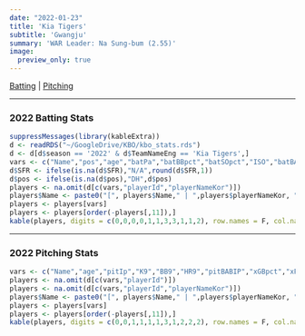 ```yaml
---
date: "2022-01-23"
title: 'Kia Tigers'
subtitle: 'Gwangju'
summary: 'WAR Leader: Na Sung-bum (2.55)'
image:
  preview_only: true
---
```

[Batting](#batting) | [Pitching](#pitching)
 
***
### 2022 Batting Stats {#batting}
```r
suppressMessages(library(kableExtra))
d <- readRDS("~/GoogleDrive/KBO/kbo_stats.rds")
d <- d[d$season == '2022' & d$TeamNameEng == 'Kia Tigers',]
vars <- c("Name","pos","age","batPa","batBBpct","batSOpct","ISO","batBABIP","wRCplus","SFR","batWAR")
d$SFR <- ifelse(is.na(d$SFR),"N/A",round(d$SFR,1))
d$pos <- ifelse(is.na(d$pos),"DH",d$pos)
players <- na.omit(d[c(vars,"playerId","playerNameKor")])
players$Name <- paste0("[", players$Name," | ",players$playerNameKor, "](/players/", players$playerId, ")")
players <- players[vars]
players <- players[order(-players[,11]),]
kable(players, digits = c(0,0,0,0,1,1,3,3,1,1,2), row.names = F, col.names = c("Name","Pos","Age","PA","BB%","SO%","ISO","BABIP","wRC+","SFR","WAR")) %>% kable_styling(bootstrap_options = c("striped", "hover"), fixed_thead = T) %>% column_spec(1, bold = T, border_right = F)
```
***
### 2022 Pitching Stats {#pitching}
```r
vars <- c("Name","age","pitIp","K9","BB9","HR9","pitBABIP","xGBpct","xFIP","FIP","pitWAR")
players <- na.omit(d[c(vars,"playerId")])
players <- na.omit(d[c(vars,"playerId","playerNameKor")])
players$Name <- paste0("[", players$Name," | ",players$playerNameKor, "](/players/", players$playerId, ")")
players <- players[vars]
players <- players[order(-players[,11]),]
kable(players, digits = c(0,0,1,1,1,1,3,1,2,2,2), row.names = F, col.names = c("Name","Age","IP","K/9","BB/9","HR/9","BABIP","xGB%","xFIP","FIP","WAR")) %>% kable_styling(bootstrap_options = c("striped", "hover"), fixed_thead = T) %>% column_spec(1, bold = T, border_right = F)
```
